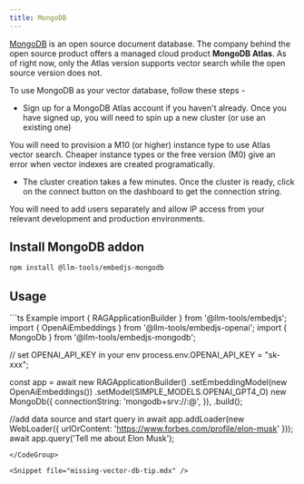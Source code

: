 ```yaml
---
title: MongoDB
---
```


[MongoDB](https://www.mongodb.com/products/platform/atlas-vector-search) is an open source document database.
The company behind the open source product offers a managed cloud product **MongoDB Atlas**.
As of right now, only the Atlas version supports vector search while the open source version does not.

To use MongoDB as your vector database, follow these steps -

-   Sign up for a MongoDB Atlas account if you haven't already. Once you have signed up, you will need to spin up a new cluster (or use an existing one)

<Note>
You will need to provision a M10 (or higher) instance type to use Atlas vector search. Cheaper instance types or the free version (M0) give an error when vector indexes are created programatically.
</Note>

-   The cluster creation takes a few minutes. Once the cluster is ready, click on the connect button on the dashboard to get the connection string.

<Note>
You will need to add users separately and allow IP access from your relevant development and production environments.
</Note>

## Install MongoDB addon

```bash
npm install @llm-tools/embedjs-mongodb
```

## Usage
<CodeGroup>
```ts Example
import { RAGApplicationBuilder } from '@llm-tools/embedjs';
import { OpenAiEmbeddings } from '@llm-tools/embedjs-openai';
import { MongoDb } from '@llm-tools/embedjs-mongodb';

// set OPENAI_API_KEY in your env
process.env.OPENAI_API_KEY = "sk-xxx";

const app = await new RAGApplicationBuilder()
.setEmbeddingModel(new OpenAiEmbeddings())
.setModel(SIMPLE_MODELS.OPENAI_GPT4_O)
new MongoDb({
    connectionString: 'mongodb+srv://<username>:<password>@<url>',
}),
.build();

//add data source and start query in
await app.addLoader(new WebLoader({ urlOrContent: 'https://www.forbes.com/profile/elon-musk' }));
await app.query('Tell me about Elon Musk');
```
</CodeGroup>

<Snippet file="missing-vector-db-tip.mdx" />
